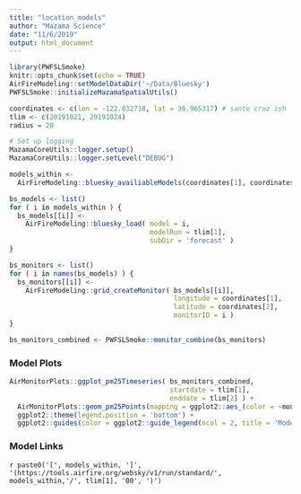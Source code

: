 ```yaml
---
title: "location_models"
author: "Mazama Science"
date: "11/6/2019"
output: html_document
---
```


```r
library(PWFSLSmoke)
knitr::opts_chunk$set(echo = TRUE)
AirFireModeling::setModelDataDir('~/Data/Bluesky')
PWFSLSmoke::initializeMazamaSpatialUtils()

coordinates <- c(lon = -122.032718, lat = 36.965317) # sante cruz ish
tlim <- c(20191021, 20191024) 
radius = 20

```

```r
# Set up logging
MazamaCoreUtils::logger.setup()
MazamaCoreUtils::logger.setLevel("DEBUG")
```

```r
models_within <- 
  AirFireModeling::bluesky_availiableModels(coordinates[1], coordinates[2])
```

```r
bs_models <- list()
for ( i in models_within ) {
  bs_models[[i]] <- 
    AirFireModeling::bluesky_load( model = i, 
                                   modelRun = tlim[1], 
                                   subDir = 'forecast' )
}
```

```r
bs_monitors <- list()
for ( i in names(bs_models) ) {
  bs_monitors[[i]] <- 
    AirFireModeling::grid_createMonitor( bs_models[[i]], 
                                         longitude = coordinates[1], 
                                         latitude = coordinates[2], 
                                         monitorID = i )
}

bs_monitors_combined <- PWFSLSmoke::monitor_combine(bs_monitors)

```

### Model Plots
```r
AirMonitorPlots::ggplot_pm25Timeseries( bs_monitors_combined, 
                                        startdate = tlim[1], 
                                        enddate = tlim[2] ) + 
  AirMonitorPlots::geom_pm25Points(mapping = ggplot2::aes_(color = ~monitorID)) + 
  ggplot2::theme(legend.position = 'bottom') + 
  ggplot2::guides(color = ggplot2::guide_legend(ncol = 2, title = 'Model')) 
```

### Model Links 

`r paste0('[', models_within, ']', '(https://tools.airfire.org/websky/v1/run/standard/', models_within,'/', tlim[1], '00', ')')`
